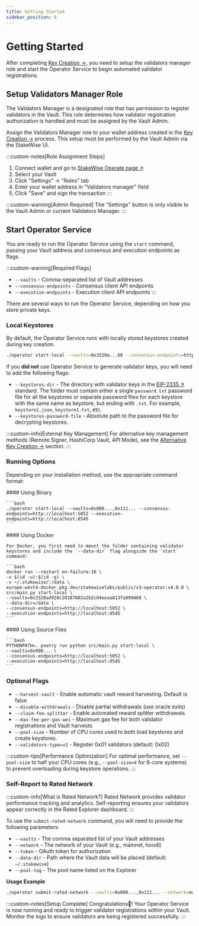 ```yaml
---
title: Getting Started
sidebar_position: 6
---
```



# Getting Started

After completing [Key Creation →](key-creation), you need to setup the validators manager role and start the Operator Service to begin automated validator registrations.

## Setup Validators Manager Role

The Validators Manager is a designated role that has permission to register validators in the Vault. This role determines how validator registration authorization is handled and must be assigned by the Vault Admin.

Assign the Validators Manager role to your wallet address created in the [Key Creation →](key-creation) process. This setup must be performed by the Vault Admin via the StakeWise UI.

:::custom-notes[Role Assignment Steps]
1. Connect wallet and go to [StakeWise Operate page ↗](https://app.stakewise.io/operate)
2. Select your Vault
3. Click "Settings" → "Roles" tab
4. Enter your wallet address in "Validators manager" field
5. Click "Save" and sign the transaction
:::

:::custom-warning[Admin Required]
  The "Settings" button is only visible to the Vault Admin or current Validators Manager.
:::

## Start Operator Service

You are ready to run the Operator Service using the `start` command, passing your Vault address and consensus and execution endpoints as flags.

:::custom-warning[Required Flags]
- `--vaults` - Comma-separated list of Vault addresses
- `--consensus-endpoints` - Consensus client API endpoints
- `--execution-endpoints` - Execution client API endpoints
:::

There are several ways to run the Operator Service, depending on how you store private keys.

### Local Keystores

By default, the Operator Service runs with locally stored keystores created during key creation.

```bash
./operator start-local --vaults=0x3320a...68 --consensus-endpoints=http://localhost:5052 --execution-endpoints=http://localhost:8545
```

If you **did not** use Operator Service to generate validator keys, you will need to add the following flags:

- `--keystores-dir` - The directory with validator keys in the [EIP-2335 ↗](https://eips.ethereum.org/EIPS/eip-2335) standard. The folder must contain either a single `password.txt` password file for all the keystores or separate password files for each keystore with the same name as keystore, but ending with `.txt`. For example, `keystore1.json`, `keystore1.txt`, etc.
- `--keystores-password-file` - Absolute path to the password file for decrypting keystores.


:::custom-info[External Key Management]
For alternative key management methods (Remote Signer, HashiCorp Vault, API Mode), see the [Alternative Key Creation →](./alternative-key-creation/) section.
:::

### Running Options

Depending on your installation method, use the appropriate command format:

<Tabs groupId="installation-types">
  <TabItem value="binary" label="Binary" default>
    #### Using Binary

    ```bash
    ./operator start-local --vaults=0x000...,0x111... --consensus-endpoints=http://localhost:5052 --execution-endpoints=http://localhost:8545
    ```
  </TabItem>

  <TabItem value="docker" label="Docker">
    #### Using Docker

    For Docker, you first need to mount the folder containing validator keystores and include the `--data-dir` flag alongside the `start` command:

    ```bash
    docker run --restart on-failure:10 \
    -u $(id -u):$(id -g) \
    -v ~/.stakewise/:/data \
    europe-west4-docker.pkg.dev/stakewiselabs/public/v3-operator:v4.0.0 \
    src/main.py start-local \
    --vaults=0x3320ad928c20187602a2b2c04eeaa813fa899468 \
    --data-dir=/data \
    --consensus-endpoints=http://localhost:5052 \
    --execution-endpoints=http://localhost:8545
    ```
  </TabItem>

  <TabItem value="source" label="Source Files">
    #### Using Source Files

    ```bash
    PYTHONPATH=. poetry run python src/main.py start-local \
    --vaults=0x000... \
    --consensus-endpoints=http://localhost:5052 \
    --execution-endpoints=http://localhost:8545
    ```
  </TabItem>
</Tabs>

### Optional Flags

- `--harvest-vault` - Enable automatic vault reward harvesting. Default is false
- `--disable-withdrawals` - Disable partial withdrawals (use oracle exits)
- `--claim-fee-splitter` - Enable automated reward splitter withdrawals
- `--max-fee-per-gas-wei` - Maximum gas fee for both validator registrations and Vault harvests
- `--pool-size` - Number of CPU cores used to both load keystores and create keystores.
- `--validators-type=v1` - Register 0x01 validators (default: 0x02)

:::custom-tips[Performance Optimization]
For optimal performance, set `--pool-size` to half your CPU cores (e.g., `--pool-size=4` for 8-core systems) to prevent overloading during keystore operations.
:::

### Self-Report to Rated Network

:::custom-info[What is Rated Network?]
Rated Network provides validator performance tracking and analytics. Self-reporting ensures your validators appear correctly in the Rated Explorer dashboard.
:::

To use the `submit-rated-network` command, you will need to provide the following parameters:

- `--vaults` - The comma separated list of your Vault addresses
- `--network` - The network of your Vault (e.g., mainnet, hoodi)
- `--token` - OAuth token for authorization
- `--data-dir` - Path where the Vault data will be placed (default: `~/.stakewise`)
- `--pool-tag` - The pool name listed on the Explorer

**Usage Example**
```bash
./operator submit-rated-network --vaults=0x000...,0x111... --network=mainnet --pool-tag=my-pool --token=your-oauth-token --data-dir=/data
```

:::custom-notes[Setup Complete]
Congratulations🎉! Your Operator Service is now running and ready to trigger validator registrations within your Vault. Monitor the logs to ensure validators are being registered successfully.
:::
